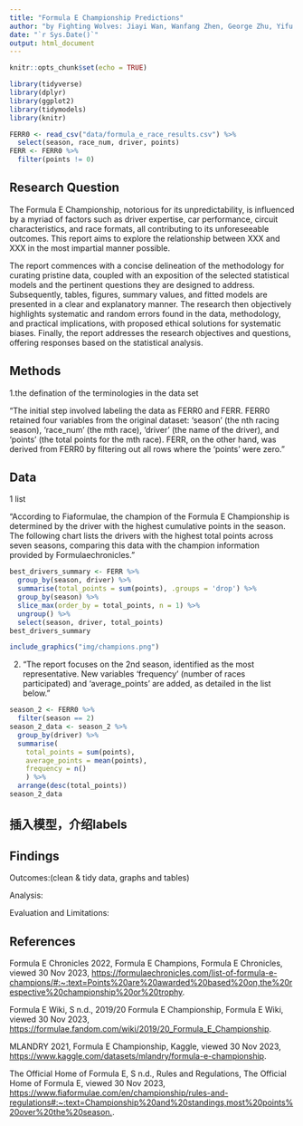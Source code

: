 ```yaml
---
title: "Formula E Championship Predictions"
author: "by Fighting Wolves: Jiayi Wan, Wanfang Zhen, George Zhu, Yifu Li & Yunrui Lyu"
date: "`r Sys.Date()`"
output: html_document
---
```



```r
knitr::opts_chunk$set(echo = TRUE)
```


```r
library(tidyverse)
library(dplyr)
library(ggplot2)
library(tidymodels)
library(knitr)


```

```r
FERR0 <- read_csv("data/formula_e_race_results.csv") %>%
  select(season, race_num, driver, points)
FERR <- FERR0 %>% 
  filter(points != 0)
```





## Research Question
The Formula E Championship, notorious for its unpredictability, is influenced by a myriad of factors such as driver expertise, car performance, circuit characteristics, and race formats, all contributing to its unforeseeable outcomes. This report aims to explore the relationship between XXX and XXX in the most impartial manner possible.

The report commences with a concise delineation of the methodology for curating pristine data, coupled with an exposition of the selected statistical models and the pertinent questions they are designed to address. Subsequently, tables, figures, summary values, and fitted models are presented in a clear and explanatory manner. The research then objectively highlights systematic and random errors found in the data, methodology, and practical implications, with proposed ethical solutions for systematic biases. Finally, the report addresses the research objectives and questions, offering responses based on the statistical analysis.



## Methods
1.the defination of the terminologies in the data set

"The initial step involved labeling the data as FERR0 and FERR. FERR0 retained four variables from the original dataset: 'season' (the nth racing season), 'race_num' (the mth race), 'driver' (the name of the driver), and 'points' (the total points for the mth race). FERR, on the other hand, was derived from FERR0 by filtering out all rows where the 'points' were zero."


## Data
1 list

"According to Fiaformulae, the champion of the Formula E Championship is determined by the driver with the highest cumulative points in the season. The following chart lists the drivers with the highest total points across seven seasons, comparing this data with the champion information provided by Formulaechronicles."
```r
best_drivers_summary <- FERR %>%
  group_by(season, driver) %>%
  summarise(total_points = sum(points), .groups = 'drop') %>%
  group_by(season) %>%
  slice_max(order_by = total_points, n = 1) %>%
  ungroup() %>%
  select(season, driver, total_points)
best_drivers_summary
```
```r
include_graphics("img/champions.png")
```


2.
"The report focuses on the 2nd season, identified as the most representative. New variables 'frequency' (number of races participated) and 'average_points' are added, as detailed in the list below."

```r
season_2 <- FERR0 %>%
  filter(season == 2)
season_2_data <- season_2 %>%
  group_by(driver) %>%
  summarise(
    total_points = sum(points),
    average_points = mean(points),
    frequency = n()
    ) %>%
  arrange(desc(total_points)) 
season_2_data
```
## 插入模型，介绍labels

## Findings
Outcomes:(clean & tidy data, graphs and tables)

Analysis:

Evaluation and Limitations:


## References

Formula E Chronicles 2022, Formula E Champions, Formula E Chronicles, viewed 30 Nov 2023, <https://formulaechronicles.com/list-of-formula-e-champions/#:~:text=Points%20are%20awarded%20based%20on,the%20respective%20championship%20or%20trophy>.

Formula E Wiki, S n.d., 2019/20 Formula E Championship, Formula E Wiki, viewed 30 Nov 2023, <https://formulae.fandom.com/wiki/2019/20_Formula_E_Championship>.

MLANDRY 2021, Formula E Championship, Kaggle, viewed 30 Nov 2023, <https://www.kaggle.com/datasets/mlandry/formula-e-championship>.

The Official Home of Formula E, S n.d., Rules and Regulations, The Official Home of Formula E, viewed 30 Nov 2023, <https://www.fiaformulae.com/en/championship/rules-and-regulations#:~:text=Championship%20and%20standings,most%20points%20over%20the%20season.>.